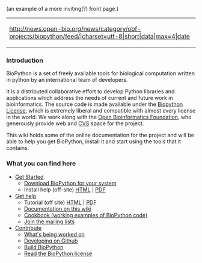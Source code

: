 (an example of a more inviting(?) front page.)
{| style="width:30%; background:lightgrey; float:right;  margin-right:3em "
|- 
|<rss>http://news.open-bio.org/news/category/obf-projects/biopython/feed/|charset=utf-8|short|data|max=4|date</rss>
|}
===Introduction=== 
BioPython is a set of freely available tools for biological computation written in python by an international team of developers. 

It is a distributed collaborative effort to develop Python libraries and applications which address the needs of current and future work in bioinformatics. The source code is made available under the [http://www.biopython.org/DIST/LICENSE Biopython License], which is extremely liberal and compatible with almost every license in the world. We work along with the [http://open-bio.org Open Bioinformatics Foundation], who generously provide web and [[CVS]] space for the project.

This wiki holds some of the online documentation for the project and will be able to help you get BioPython, install it and start using the tools that it contains.

=== What you can find here ===

*[[Getting_Started|Get Started]]
** [[Download | Download BioPython for your system]]
** Install help (off-site) [http://biopython.org/DIST/docs/install/Installation.html HTML] | [http://biopython.org/DIST/docs/install/Installation.pdf PDF]
* [[Documentation | Get help]]
** Tutorial (off site) [http://biopython.org/DIST/docs/tutorial/Tutorial.html HTML] | [http://biopython.org/DIST/docs/tutorial/Tutorial.pdf PDF]
** [[Category%3AWiki_Documentation | Documentation on this wiki]]
** [[Category%3ACoobook | Cookbook (working examples of BioPython code)]]
** [[Mailing_lists | Join the mailing lists]]
* [[Contributing | Contribute]]
** [[Active_projects | What's being worked on]]
** [[ GitUsage | Developing on Github ]]
** [[ Building_a_release | Build BioPython]]
** [http://www.biopython.org/DIST/LICENSE Read the BioPython license]